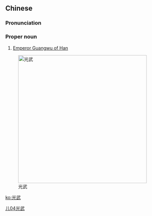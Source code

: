 ==Chinese==
{{zh-forms}}

===Pronunciation===
{{zh-pron
|m=Guāngwǔ
|cat=pn
}}

===Proper noun===
{{zh-proper noun}}

# [[w:Emperor Guangwu of Han|Emperor Guangwu of Han]]

[[Image:Han Guangwu Di.jpg|400px|thumb|right|光武]]

[[Category:zh:People in Romance of the Three Kingdoms|儿04光武]]

[[ko:光武]]
